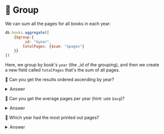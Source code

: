 # 👐 Group

We can sum all the pages for all books in each year:

```js
db.books.aggregate([
    {$group:{
        _id: "$year",
        totalPages: {$sum: "$pages"}
    }}
])
```

Here, we group by book's `year` (the _id of the grouping), and then we create a new field called `totalPages` that's the sum of all pages.

👐 Can you get the results ordered ascending by year?

<details>
<summary>Answer</summary>
<div>

```js
db.books.aggregate([
    {$group:{
        _id: "$year",
        totalPages: {$sum: "$pages"}
    }},
    {$sort: {_id: 1}}
])
```
</div>
</details>

👐 Can you get the average pages per year (hint: use `$avg`)?

<details>
<summary>Answer</summary>
<div>

```js
db.books.aggregate([
    {$group:{
        _id: "$year",
        totalPages: {$avg: "$pages"}
    }},
    {$sort: {_id: 1}}
])
```
</div>
</details>

👐 Which year had the most printed out pages?

<details>
<summary>Answer</summary>
<div>

```js
db.books.aggregate([
    {$group:{
        _id: "$year",
        totalPages: {$sum: "$pages"}
    }},
    {$sort: {totalPages: -1}},
    {$limit: 1}
])
```
</div>
</details>